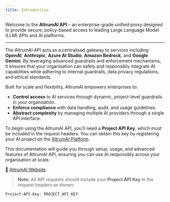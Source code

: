 ```yaml
---
title: Introduction
---
```


Welcome to the **AltrumAI API** – an enterprise-grade unified proxy designed to provide secure, policy-based access to leading Large Language Model (LLM) APIs and AI platforms.

---

The AltrumAI API acts as a centralised gateway to services including **OpenAI**, **Anthropic**, **Azure AI Studio**, **Amazon Bedrock**, and **Google Gemini**. By leveraging advanced guardrails and enforcement mechanisms, it ensures that your organisation can safely and responsibly integrate AI capabilities while adhering to internal guardrails, data privacy regulations, and ethical standards.

Built for scale and flexibility, AltrumAI empowers enterprises to:

- **Control access** to AI services through dynamic, project-level guardrails in your organisation.
- **Enforce compliance** with data handling, audit, and usage guidelines.
- **Abstract complexity** by managing multiple AI providers through a single API interface.

To begin using the AltrumAI API, you'll need a **Project API Key**, which must be included in the request headers. You can obtain this key by registering your AI project on the [AltrumAI Platform](https://platform.altrum.ai/).

This documentation will guide you through setup, usage, and advanced features of AltrumAI API, ensuring you can use AI responsibly across your organisation at scale.

🔗 [AltrumAI Website](https://www.altrum.ai/)

> **Note:** All API requests should include your **Project API Key** in the request headers as shown:

```bash
Project-API-Key: PROJECT_API_KEY
